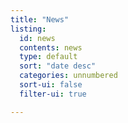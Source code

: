 ```yaml
---
title: "News"
listing:
  id: news
  contents: news
  type: default
  sort: "date desc"
  categories: unnumbered 
  sort-ui: false
  filter-ui: true

---
```


::: {#news}
:::
